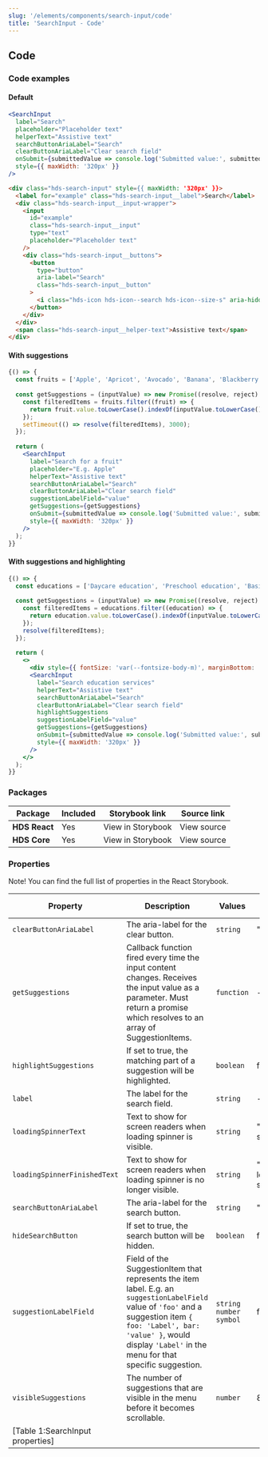 ```yaml
---
slug: '/elements/components/search-input/code'
title: 'SearchInput - Code'
---
```



## Code

### Code examples 

#### Default
<Playground>

```jsx
<SearchInput 
  label="Search" 
  placeholder="Placeholder text"
  helperText="Assistive text" 
  searchButtonAriaLabel="Search" 
  clearButtonAriaLabel="Clear search field"
  onSubmit={submittedValue => console.log('Submitted value:', submittedValue)}
  style={{ maxWidth: '320px' }}
/>
```

```html
<div class="hds-search-input" style={{ maxWidth: '320px' }}>
  <label for="example" class="hds-search-input__label">Search</label>
  <div class="hds-search-input__input-wrapper">
    <input
      id="example"
      class="hds-search-input__input"
      type="text"
      placeholder="Placeholder text"
    />
    <div class="hds-search-input__buttons">
      <button
        type="button"
        aria-label="Search"
        class="hds-search-input__button"
      >
        <i class="hds-icon hds-icon--search hds-icon--size-s" aria-hidden="true"></i>
      </button>
    </div>
  </div>
  <span class="hds-search-input__helper-text">Assistive text</span>
</div>
```

</Playground>

#### With suggestions
<Playground>


```jsx
{() => {
  const fruits = ['Apple', 'Apricot', 'Avocado', 'Banana', 'Blackberry', 'Blueberry', 'Cherry', 'Coconut', 'Cranberry', 'Date', 'Dragonfruit', 'Fig', 'Gooseberry', 'Grape', 'Honeyberry', 'Jackfruit', 'Kiwifruit', 'Lemon', 'Lime', 'Mango', 'Melon', 'Nectarine', 'Orange', 'Papaya', 'Passionfruit', 'Peach', 'Pear', 'Pineapple', 'Raspberry', 'Satsuma', 'Start fruit', 'Strawberry', 'Tangelo', 'Tomato'].map((fruit) => ({ value: fruit }));
  
  const getSuggestions = (inputValue) => new Promise((resolve, reject) => {
    const filteredItems = fruits.filter((fruit) => {
      return fruit.value.toLowerCase().indexOf(inputValue.toLowerCase()) > -1;
    });
    setTimeout(() => resolve(filteredItems), 3000);
  });
  
  return (
    <SearchInput 
      label="Search for a fruit"
      placeholder="E.g. Apple"
      helperText="Assistive text" 
      searchButtonAriaLabel="Search" 
      clearButtonAriaLabel="Clear search field"
      suggestionLabelField="value"
      getSuggestions={getSuggestions}
      onSubmit={submittedValue => console.log('Submitted value:', submittedValue)}
      style={{ maxWidth: '320px' }}
    />
  );
}}
```

</Playground>

#### With suggestions and highlighting
<Playground>


```jsx
{() => {
  const educations = ['Daycare education', 'Preschool education', 'Basic education', 'Upper secondary education', 'Vocational education', 'Polytechnic education', 'University education', 'Adult education centre'].map((education) => ({ value: education }));
  
  const getSuggestions = (inputValue) => new Promise((resolve, reject) => {
    const filteredItems = educations.filter((education) => {
      return education.value.toLowerCase().indexOf(inputValue.toLowerCase()) > -1;
    });
    resolve(filteredItems);
  });
  
  return (
    <>
      <div style={{ fontSize: 'var(--fontsize-body-m)', marginBottom: 'var(--spacing-m)' }}>To see highlighting in action, search for "education".</div>
      <SearchInput 
        label="Search education services" 
        helperText="Assistive text" 
        searchButtonAriaLabel="Search" 
        clearButtonAriaLabel="Clear search field"
        highlightSuggestions
        suggestionLabelField="value"
        getSuggestions={getSuggestions}
        onSubmit={submittedValue => console.log('Submitted value:', submittedValue)}
        style={{ maxWidth: '320px' }}
      />
    </>
  );
}}
```

</Playground>

### Packages
| Package           | Included                      | Storybook link                                                                                                                      | Source link   |
| ----------------- | ----------------------------- | ----------------------------------------------------------------------------------------------------------------------------------- | ------------- |
| **HDS React**     | <IconCheckCircleFill /> Yes   | <Link size="M" external href="/storybook/react/?path=/story/components-searchinput--default">View in Storybook</Link> | <Link size="M" external href="https://github.com/City-of-Helsinki/helsinki-design-system/tree/master/packages/react/src/components/searchInput">View source</Link> |
| **HDS Core**      | <IconCheckCircleFill /> Yes   | <Link size="M" external href="/storybook/core/?path=/story/components-search-input--default">View in Storybook</Link> | <Link size="M" external href="https://github.com/City-of-Helsinki/helsinki-design-system/tree/master/packages/core/src/components/search-input">View source</Link>  |

### Properties
Note! You can find the full list of properties in the <Link size="M" href="/storybook/react/?path=/docs/components-searchinput--default" external>React Storybook.</Link>

| Property                     | Description                                                                                                                                                                                                                           | Values                     | Default value                  |
| ---------------------------- | ------------------------------------------------------------------------------------------------------------------------------------------------------------------------------------------------------------------------------------- | -------------------------- | ------------------------------ |
| `clearButtonAriaLabel`       | The aria-label for the clear button.                                                                                                                                                                                                  | `string`                   | "Clear"                        |
| `getSuggestions`             | Callback function fired every time the input content changes. Receives the input value as a parameter. Must return a promise which resolves to an array of SuggestionItems.                                                           | `function`                 | -                              |
| `highlightSuggestions`       | If set to true, the matching part of a suggestion will be highlighted.                                                                                                                                                                | `boolean`                  | false                          |
| `label`                      | The label for the search field.                                                                                                                                                                                                       | `string`                   | -                              |
| `loadingSpinnerText`         | Text to show for screen readers when loading spinner is visible.                                                                                                                                                                      | `string`                   | "Loading suggestions"          |
| `loadingSpinnerFinishedText` | Text to show for screen readers when loading spinner is no longer visible.                                                                                                                                                            | `string`                   | "Finished loading suggestions" |
| `searchButtonAriaLabel`      | The aria-label for the search button.                                                                                                                                                                                                 | `string`                   | "Search"                       |
| `hideSearchButton`           | If set to true, the search button will be hidden.                                                                                                                                                                                     | `boolean`                  | false                          |
| `suggestionLabelField`       | Field of the SuggestionItem that represents the item label. E.g. an `suggestionLabelField` value of `'foo'` and a suggestion item `{ foo: 'Label', bar: 'value' }`, would display `'Label'` in the menu for that specific suggestion. | `string` `number` `symbol` | false                          |
| `visibleSuggestions`         | The number of suggestions that are visible in the menu before it becomes scrollable.                                                                                                                                                  | `number`                   | 8                              |
[Table 1:SearchInput properties]|

